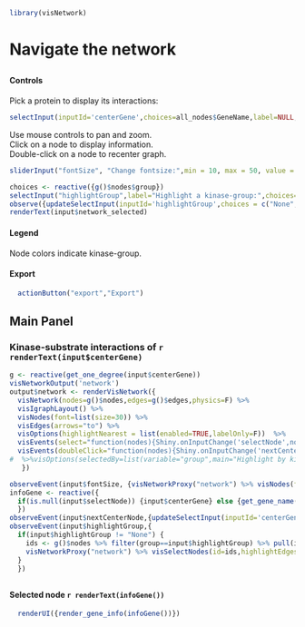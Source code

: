 ```r
library(visNetwork)
```
# Navigate the network

##  {.sidebar data-width="200"}

#### Controls

Pick a protein to display its interactions:

```r
selectInput(inputId='centerGene',choices=all_nodes$GeneName,label=NULL,selected = "STK11", multiple = F)
``` 
Use mouse controls to pan and zoom. \
Click on a node to display information. \
Double-click on a node to recenter graph. \

``` r
sliderInput("fontSize", "Change fontsize:",min = 10, max = 50, value = 30)
```
```r
choices <- reactive({g()$nodes$group})
selectInput("highlightGroup",label="Highlight a kinase-group:",choices=c("",colors$Group),selected=F,multiple=F,selectize=F)
observe({updateSelectInput(inputId='highlightGroup',choices = c("None",g()$nodes %>% pull(group) %>% unique),selected="None")})
renderText(input$network_selected)
```
#### Legend {data-height="210"}
Node colors indicate kinase-group.

#### Export

```r
  actionButton("export","Export")
```

## Main Panel
### Kinase-substrate interactions of `r renderText(input$centerGene)`

```r
g <- reactive(get_one_degree(input$centerGene))
visNetworkOutput('network')
output$network <- renderVisNetwork({
  visNetwork(nodes=g()$nodes,edges=g()$edges,physics=F) %>%
  visIgraphLayout() %>% 
  visNodes(font=list(size=30)) %>% 
  visEdges(arrows="to") %>%
  visOptions(highlightNearest = list(enabled=TRUE,labelOnly=F))  %>%
  visEvents(select="function(nodes){Shiny.onInputChange('selectNode',nodes.nodes);}") %>%
  visEvents(doubleClick="function(nodes){Shiny.onInputChange('nextCenterNode',nodes.nodes)}") 
#  %>%visOptions(selectedBy=list(variable="group",main="Highlight by kinase-group",style="width: 200px")) 
   })

observeEvent(input$fontSize, {visNetworkProxy("network") %>% visNodes(font=list(size=input$fontSize))})
infoGene <- reactive({
  if(is.null(input$selectNode)) {input$centerGene} else {get_gene_name(input$selectNode)}
  })
observeEvent(input$nextCenterNode,{updateSelectInput(inputId='centerGene',selected=get_gene_name(input$nextCenterNode))})
observeEvent(input$highlightGroup,{
  if(input$highlightGroup != "None") {
    ids <- g()$nodes %>% filter(group==input$highlightGroup) %>% pull(id)
    visNetworkProxy("network") %>% visSelectNodes(id=ids,highlightEdges=F,clickEvent=T)
  }
  })
```


##  {data-width="200"}
#### Selected node `r renderText(infoGene())`
```r
  renderUI({render_gene_info(infoGene())})
```



